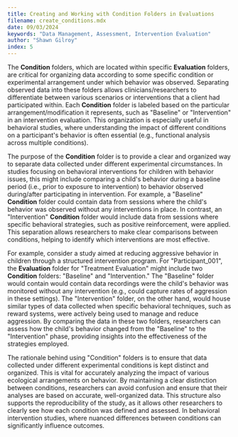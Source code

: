 ```yaml
---
title: Creating and Working with Condition Folders in Evaluations
filename: create_conditions.mdx
date: 09/03/2024
keywords: "Data Management, Assessment, Intervention Evaluation"
author: "Shawn Gilroy"
index: 5
---
```


The **Condition** folders, which are located within specific **Evaluation** folders, are critical for organizing data according to some specific condition or experimental arrangement under which behavior was observed. Separating observed data into these folders allows clinicians/researchers to differentiate between various scenarios or interventions that a client had participated within. Each **Condition** folder is labeled based on the particular arrangement/modification it represents, such as "Baseline" or "Intervention" in an intervention evaluation. This organization is especially useful in behavioral studies, where understanding the impact of different conditions on a participant's behavior is often essential (e.g., functional analysis across multiple conditions).

The purpose of the **Condition** folder is to provide a clear and organized way to separate data collected under different experimental circumstances. In studies focusing on behavioral interventions for children with behavior issues, this might include comparing a child's behavior during a baseline period (i.e., prior to exposure to intervention) to behavior observed during/after participating in intervention. For example, a "Baseline" **Condition** folder could contain data from sessions where the child's behavior was observed without any interventions in place. In contrast, an "Intervention" **Condition** folder would include data from sessions where specific behavioral strategies, such as positive reinforcement, were applied. This separation allows researchers to make clear comparisons between conditions, helping to identify which interventions are most effective.

For example, consider a study aimed at reducing aggressive behavior in children through a structured intervention program. For "Participant_001", the **Evaluation** folder for "Treatment Evaluation" might include two **Condition** folders: "Baseline" and "Intervention." The "Baseline" folder would contain would contain data recordings were the child's behavior was monitored without any intervention (e.g., could capture rates of aggression in these settings). The "Intervention" folder, on the other hand, would house similar types of data collected when specific behavioral techniques, such as reward systems, were actively being used to manage and reduce aggression. By comparing the data in these two folders, researchers can assess how the child's behavior changed from the "Baseline" to the "Intervention" phase, providing insights into the effectiveness of the strategies employed.

The rationale behind using "Condition" folders is to ensure that data collected under different experimental conditions is kept distinct and organized. This is vital for accurately analyzing the impact of various ecological arrangements on behavior. By maintaining a clear distinction between conditions, researchers can avoid confusion and ensure that their analyses are based on accurate, well-organized data. This structure also supports the reproducibility of the study, as it allows other researchers to clearly see how each condition was defined and assessed. In behavioral intervention studies, where nuanced differences between conditions can significantly influence outcomes.

